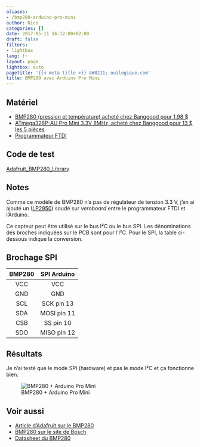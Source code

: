 ```yaml
---
aliases:
- /bmp280-arduino-pro-mini
author: Nico
categories: []
date: 2017-05-11 16:12:00+02:00
draft: false
filters:
- lightbox
lang: fr
layout: page
lightbox: auto
pagetitle: '{{< meta title >}} &#8211; ouilogique.com'
title: BMP280 avec Arduino Pro Mini
---
```


## Matériel

-   [BMP280 (pression et température) acheté chez Banggood pour 1.98 $][2]
-   [ATmega328P-AU Pro Mini 3.3V 8MHz, acheté chez Banggood pour 13 $ les 5 pièces][1]
-   [Programmateur FTDI][3]

## Code de test

[Adafruit_BMP280_Library](https://github.com/adafruit/Adafruit_BMP280_Library)

## Notes

Comme ce modèle de BMP280 n’a pas de régulateur de tension 3.3 V, j’en ai ajouté un ([LP2950][7]) soudé sur _veroboard_ entre le programmateur FTDI et l’Arduino.

Ce capteur peut être utilisé sur le bus I²C ou le bus SPI. Les dénominations des broches indiquées sur le PCB sont pour l’I²C. Pour le SPI, la table ci-dessous indique la conversion.

## Brochage SPI

| BMP280 | SPI Arduino |
| :----: | :---------: |
|  VCC   |     VCC     |
|  GND   |     GND     |
|  SCL   | SCK pin 13  |
|  SDA   | MOSI pin 11 |
|  CSB   |  SS pin 10  |
|  SDO   | MISO pin 12 |

## Résultats

Je n’ai testé que le mode SPI (hardware) et pas le mode I²C et ça fonctionne bien.

![BMP280 + Arduino Pro Mini][img_1]

[img_1]: ./images/2017-05-11-bmp280-arduino-pro-mini-001.jpg

## Voir aussi

-   [Article d’Adafruit sur le BMP280][4]
-   [BMP280 sur le site de Bosch][5]{rel="nofollow"}
-   [Datasheet du BMP280][6]{rel="nofollow"}

[1]: http://www.banggood.com/5Pcs-3_3V-8MHz-ATmega328P-AU-Pro-Mini-Microcontroller-Board-For-Arduino-p-980292.html?p=0431091025639201412F
[2]: https://www.banggood.com/GY-BMP280-3_3-High-Precision-Atmospheric-Pressure-Sensor-Module-For-Arduino-p-1111135.html?p=0431091025639201412F
[3]: http://www.miniinthebox.com/fr/programme-downloader-ftdi-basic-usb-a-ttl-ft232-pour-arduino_p903425.html
[4]: https://learn.adafruit.com/adafruit-bmp280-barometric-pressure-plus-temperature-sensor-breakout/wiring-and-test
[5]: https://www.bosch-sensortec.com/products/environmental-sensors/pressure-sensors/bmp280/
[6]: https://www.bosch-sensortec.com/media/boschsensortec/downloads/datasheets/bst-bmp280-ds001.pdf
[7]: http://www.ti.com/lit/ds/symlink/lp2951-n.pdf
